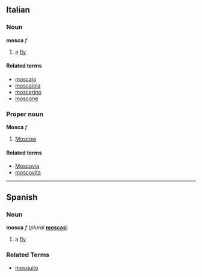 ==Italian==
===Noun===
'''mosca''' ''f''

# a [[fly]]

====Related terms====
*[[moscaio]]
*[[moscaiola]]
*[[moscerino]]
*[[moscone]]

===Proper noun===
'''Mosca''' ''f''

# [[Moscow]]

====Related terms====
*[[Moscovia]]
*[[moscovita]]

----
==Spanish==
===Noun===
'''mosca''' ''f'' (''plural'' '''[[moscas]]''')

# a [[fly]]

===Related Terms===
*[[mosquito]]